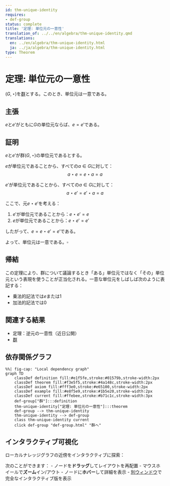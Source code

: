 ```yaml
---
id: thm-unique-identity
requires:
- def-group
status: complete
title: '定理: 単位元の一意性'
translation_of: ../../en/algebra/thm-unique-identity.qmd
translations:
  en: ../en/algebra/thm-unique-identity.html
  ja: ../ja/algebra/thm-unique-identity.html
type: Theorem
---
```


# 定理: 単位元の一意性 {#thm-unique-identity}

$(G, \star)$を[群](def-group.qmd)とする。このとき、単位元は一意である。

## 主張

$e$と$e'$がともに$G$の単位元ならば、$e = e'$である。

## 証明

$e$と$e'$が群$(G, \star)$の単位元であるとする。

$e$が単位元であることから、すべての$a \in G$に対して：
$$a \star e = e \star a = a$$

$e'$が単位元であることから、すべての$a \in G$に対して：
$$a \star e' = e' \star a = a$$

ここで、元$e \star e'$を考える：

1. $e'$が単位元であることから：$e \star e' = e$
2. $e$が単位元であることから：$e \star e' = e'$

したがって、$e = e \star e' = e'$である。

よって、単位元は一意である。$\square$

## 帰結

この定理により、群について議論するとき「ある」単位元ではなく「その」単位元という表現を使うことが正当化される。一意な単位元をしばしば次のように表記する：

- 乗法的記法では$e$または$1$
- 加法的記法では$0$

## 関連する結果

- 定理：逆元の一意性（近日公開）
- [群](def-group.qmd)

## 依存関係グラフ

```mermaid
%%| fig-cap: "Local dependency graph"
graph TD
    classDef definition fill:#e1f5fe,stroke:#01579b,stroke-width:2px
    classDef theorem fill:#f3e5f5,stroke:#4a148c,stroke-width:2px
    classDef axiom fill:#fff3e0,stroke:#e65100,stroke-width:2px
    classDef example fill:#e8f5e9,stroke:#1b5e20,stroke-width:2px
    classDef current fill:#ffebee,stroke:#b71c1c,stroke-width:3px
    def-group["群"]:::definition
    thm-unique-identity["定理: 単位元の一意性"]:::theorem
    def-group --> thm-unique-identity
    thm-unique-identity --> def-group
    class thm-unique-identity current
    click def-group "def-group.html" "群へ"
```

## インタラクティブ可視化

ローカルナレッジグラフの近傍をインタラクティブに探索：

::: {.graph-viz data-id="thm-unique-identity" data-width="700" data-height="500"}
:::

次のことができます：
- ノードを**ドラッグ**してレイアウトを再配置
- マウスホイールで**ズーム**イン/アウト
- ノードに**ホバー**して詳細を表示
- [別ウィンドウ](../../output/interactive/thm-unique-identity.html){target="_blank"}で完全なインタラクティブ版を表示
